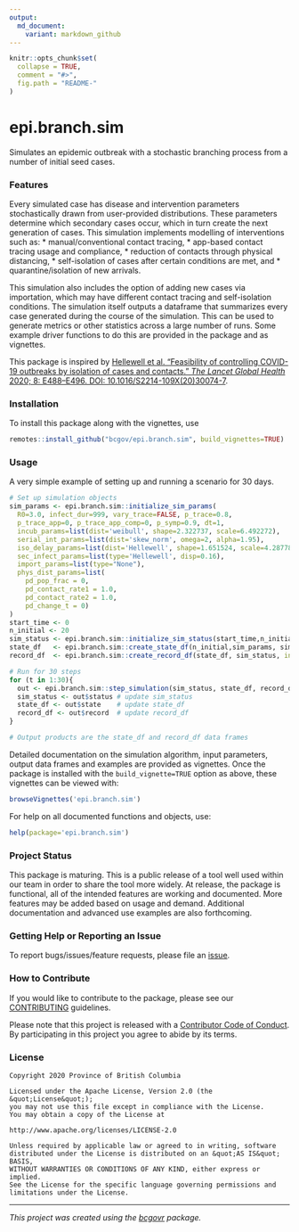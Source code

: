 ```yaml
---
output:
  md_document:
    variant: markdown_github
---
```


```r
knitr::opts_chunk$set(
  collapse = TRUE,
  comment = "#>",
  fig.path = "README-"
)
```

# epi.branch.sim

Simulates an epidemic outbreak with a stochastic branching process from a number of initial seed cases. 

### Features

Every simulated case has disease and intervention parameters stochastically drawn from user-provided distributions. These parameters determine which secondary cases occur, which in turn create the next generation of cases. This simulation implements modelling of interventions such as:
* manual/conventional contact tracing, 
* app-based contact tracing usage and compliance, 
* reduction of contacts through physical distancing,
* self-isolation of cases after certain conditions are met, and
* quarantine/isolation of new arrivals.

This simulation also includes the option of adding new cases via importation, which may have different contact tracing and self-isolation conditions. The simulation itself outputs a dataframe that summarizes every case generated during the course of the simulation. This can be used to generate metrics or other statistics across a large number of runs. Some example driver functions to do this are provided in the package and as vignettes.

This package is inspired by [Hellewell et al. "Feasibility of controlling COVID-19 outbreaks by isolation of cases and contacts." *The Lancet Global Health* 2020; 8: E488–E496. DOI: 10.1016/S2214-109X(20)30074-7](https://doi.org/10.1016/S2214-109X(20)30074-7). 

### Installation

To install this package along with the vignettes, use

``` r
remotes::install_github("bcgov/epi.branch.sim", build_vignettes=TRUE)
```

### Usage

A very simple example of setting up and running a scenario for 30 days.

```r
# Set up simulation objects
sim_params <- epi.branch.sim::initialize_sim_params(
  R0=3.0, infect_dur=999, vary_trace=FALSE, p_trace=0.8, 
  p_trace_app=0, p_trace_app_comp=0, p_symp=0.9, dt=1,
  incub_params=list(dist='weibull', shape=2.322737, scale=6.492272),
  serial_int_params=list(dist='skew_norm', omega=2, alpha=1.95),
  iso_delay_params=list(dist='Hellewell', shape=1.651524, scale=4.287786),
  sec_infect_params=list(type='Hellewell', disp=0.16),
  import_params=list(type="None"), 
  phys_dist_params=list(
    pd_pop_frac = 0, 
    pd_contact_rate1 = 1.0,
    pd_contact_rate2 = 1.0,
    pd_change_t = 0)
)
start_time <- 0
n_initial <- 20
sim_status <- epi.branch.sim::initialize_sim_status(start_time,n_initial) 
state_df   <- epi.branch.sim::create_state_df(n_initial,sim_params, sim_status, initialize=TRUE)
record_df  <- epi.branch.sim::create_record_df(state_df, sim_status, initialize=TRUE)

# Run for 30 steps
for (t in 1:30){
  out <- epi.branch.sim::step_simulation(sim_status, state_df, record_df, sim_params)
  sim_status <- out$status # update sim_status
  state_df <- out$state    # update state_df
  record_df <- out$record  # update record_df
}

# Output products are the state_df and record_df data frames
```

Detailed documentation on the simulation algorithm, input parameters, output data frames and examples are provided as vignettes. Once the package is installed with the `build_vignette=TRUE` option as above, these vignettes can be viewed with:

```r
browseVignettes('epi.branch.sim')
```

For help on all documented functions and objects, use:
```r
help(package='epi.branch.sim')
```

### Project Status

This package is maturing. This is a public release of a tool well used within our team in order to share the tool more widely. At release, the package is functional, all of the intended features are working and documented. More features may be added based on usage and demand. Additional documentation and advanced use examples are also forthcoming.

### Getting Help or Reporting an Issue

To report bugs/issues/feature requests, please file an [issue](https://github.com/bcgov/epi.branch.sim/issues/).

### How to Contribute

If you would like to contribute to the package, please see our 
[CONTRIBUTING](CONTRIBUTING.md) guidelines.

Please note that this project is released with a [Contributor Code of Conduct](CODE_OF_CONDUCT.md). By participating in this project you agree to abide by its terms.

### License

```
Copyright 2020 Province of British Columbia

Licensed under the Apache License, Version 2.0 (the &quot;License&quot;);
you may not use this file except in compliance with the License.
You may obtain a copy of the License at

http://www.apache.org/licenses/LICENSE-2.0

Unless required by applicable law or agreed to in writing, software distributed under the License is distributed on an &quot;AS IS&quot; BASIS,
WITHOUT WARRANTIES OR CONDITIONS OF ANY KIND, either express or implied.
See the License for the specific language governing permissions and limitations under the License.
```

---
*This project was created using the [bcgovr](https://github.com/bcgov/bcgovr) package.* 
